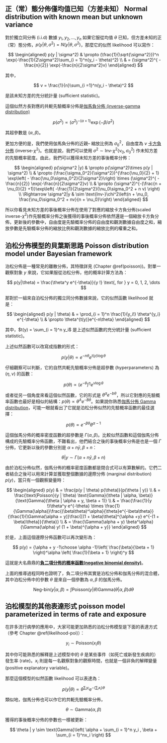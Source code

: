 ## 正（常）態分佈僅均值已知（方差未知） Normal distribution with known mean but unknown variance


對於獨立同分佈 (i.i.d) 數據 $y_1, y_2, \dots, y_n$ 如果它服從均值 $\theta$ 已知，但方差未知的正（常）態分佈，$p(y | \theta, \sigma^2) = N(y | \theta, \sigma^2)$，那麼它的似然 likelihood 可以寫作：

$$
\begin{aligned}
p(y | \sigma^2) & \propto (\frac{1}{\sqrt{\sigma^2}})^n \exp(-\frac{1}{2\sigma^2}\sum_{i = 1}^n(y_i - \theta)^2) \\
                & = (\sigma^2)^{ - \frac{n}{2}} \exp(-\frac{n}{2\sigma^2}v)
\end{aligned}
$$


其中，

$$
v = \frac{1}{n}\sum_{i =1}^n(y_i - \theta)^2
$$

是該未知方差的充分統計量 (sufficient statistic)。

這個似然方長對應的共軛先驗概率分佈是[伽馬負分佈 (inverse-gamma distribution)](https://distribution-explorer.github.io/continuous/inverse_gamma.html)

$$
p(\sigma^2) \propto (\sigma^2)^{-(\alpha + 1 )}\exp(-\beta/{\sigma^2})
$$


其超參數是 $(\alpha, \beta)$。

更加方便的是，我們使用伽馬負分佈的近親-- 縮放比例為 $\sigma_0^2$，自由度為 $\nu$ [卡方負分佈](https://en.wikipedia.org/wiki/Scaled_inverse_chi-squared_distribution) (inverse-$\chi^2$)。也就是說，我們可以使用 $\sigma^2 \sim \text{Inv-}\chi^2(\nu_0, \sigma_0^2)$ 作未知方差的先驗概率密度。由此，我們可以獲得未知方差的事後概率分佈：


$$
\begin{aligned}
p(\sigma^2 |y) & \propto p(\sigma^2)\times p(y | \sigma^2) \\
               & \propto (\frac{\sigma_0^2}{\sigma^2})^{\frac{\nu_0}{2} + 1} \exp\left( - \frac{\nu_0\sigma_0^2}{2\sigma^2}\right)  \times (\sigma^2)^{ - \frac{n}{2}} \exp(-\frac{n}{2\sigma^2}v) \\
               & \propto (\sigma^2)^{-(\frac{n + \nu_0}{2} +1)}\exp\left( -\frac{1}{2\sigma^2}(\nu_0\sigma_0^2 + n v) \right) \\
\Rightarrow \sigma^2|y & \sim \text{Inv-}\chi^2\left(n + \nu_0, \frac{\nu_0\sigma_0^2 + nv}{n + \nu_0}\right)              
\end{aligned}
$$


所以你看見未知方差的事後概率分佈在使用了對應的縮放卡方負分佈(scaled inverse-$\chi^2$)作先驗概率分佈之後獲得的事後概率分佈依然還是一個縮放卡方負分佈，更新後的參數中，自由度是先驗概率分佈的自由度和觀測數據自由度之和，縮放參數是先驗概率分佈的縮放比例和觀測數據的縮放比例的權重之和。



## 泊松分佈模型的貝葉斯思路 Poisson distribution model under Bayesian framework

泊松分佈是一種常見的離散分佈，其特徵詳見 (Chapter \@ref(poisson))。對單一觀察對象 $y$ 來說，它如果服從泊松分佈，他的概率計算方法為：

$$
p(y|\theta) = \frac{\theta^y e^{-\theta}}{y !} \text{, for } y = 0, 1, 2, \dots
$$

那對於一組來自泊松分佈的獨立同分佈數據來說，它的似然函數 likelihood 就是：

$$
\begin{aligned}
p(y | \theta) & = \prod_{i = 1}^n \frac{1}{y_i!} \theta^{y_i} e^{-\theta} \\
& \propto \theta^{t(y)}e^{-n\theta}
\end{aligned}
$$

其中，$t(y) = \sum_{i = 1}^n y_i$ 是上述似然函數的充分統計量 (sufficient statistic)。

上述似然函數可以改寫成指數的形式：

$$
p(y|\theta) \propto e^{-n\theta} e^{t(y) \log\theta}
$$


仔細觀察可以判斷，它的自然共軛先驗概率分佈是超參數 (hyperparameters) 為 $(\eta, \nu)$ 的函數：

$$
p(\theta) \propto (e^{-\theta})^\eta e^{\nu \log\theta}
$$

或者從另一個角度來看這個似然函數，它的形式是 $\theta^a e^{-b\theta}$，所以它對應的先驗概率函數也最好是相似的結構：$p(\theta) \propto \theta^A e^{-B\theta}$。如果說你熟悉[伽馬分佈 Gamma distribution](https://distribution-explorer.github.io/continuous/gamma.html#gamma)，可能一眼就看出了它就是泊松分佈似然的先驗概率函數的最佳選擇：

$$
p(\theta) \propto e^{-\beta \theta} \theta^{\alpha - 1}
$$

這個伽馬分佈的概率密度函數的超參數是 $\Gamma(\alpha, \beta)$。比較似然函數和這個伽馬分佈構成的先驗概率分佈函數，不難看出，他們結合之後的事後概率分佈是也是一個 $\Gamma$ 分佈，它更新以後的參數分別是 $\alpha + n\bar{y}, \beta + n$：

$$
\theta | y \sim \Gamma (\alpha + n\bar{y}, \beta + n)
$$

由於泊松分佈似然，伽馬分佈的概率密度函數都是閉合式可以有算數解的。它們二者結合之後可以用來計算並獲取整個數據的邊際分佈 (marginal distribution) $p(y)$，當只有一個觀察變量時：

$$
\begin{aligned}
p(y) & = \frac{p(y | \theta) p(\theta)}{p(\theta | y)} \\ 
& = \frac{\text{Poisson}(y | \theta) \text{Gamma}(\theta | \alpha, \beta)}{\text{Gamma}(\theta | \alpha + y, \beta + 1)} \\ 
& = \frac{\frac{1}{y !}\theta^y e^{-\theta} \times \frac{1}{\Gamma(\alpha)}\frac{(\beta\theta)^\alpha}{\theta}e^{-\beta\theta}}{\frac{1}{\Gamma(\alpha + y)}\frac{[(1 + \beta)\theta]^{\alpha +y} e^{-(1 + \beta)\theta}}{\theta}} \\
& = \frac{\Gamma(\alpha + y) \beta^\alpha}{\Gamma(\alpha) y! (1 + \beta)^{\alpha + y}}
\end{aligned}
$$


於是，上面這個邊際分佈函數可以再次變形為：

$$
p(y) = {\alpha + y -1\choose \alpha -1}\left( \frac{\beta}{\beta + 1} \right)^\alpha \left( \frac{1}{\beta + 1} \right)^y
$$


這就是大名鼎鼎的**[負二項分佈的概率函數(negative binomial density)](https://distribution-explorer.github.io/discrete/negative_binomial.html)**。

上面的推導過程同時也證明了，負二項分佈其實是泊松分佈和伽馬分佈的混合體，其中泊松分佈中的參數 $\theta$ 是來自一個參數為 $\alpha, \beta$ 的伽馬分佈。

$$
\text{Neg-bin}(y | \alpha, \beta) = \int \text{Poisson}(y | \theta) \text{Gamma}(\theta | \alpha, \beta) d\theta
$$


## 泊松模型的其他表達形式  poisson model parameterized in terms of rate and exposure 

在許多流行病學的應用中，大家可能更加熟悉的泊松分佈模型是下面的表達方式（參考 Chapter \@ref(likelihood-poi)）：

$$
y_i \sim \text{Poisson}(x_i \theta)
$$

其中你可能熟悉的解釋是上述模型中的 $\theta$ 是某些事件（如死亡或新發生疾病的）發生率 (rate)。$x_i$ 則是每一名觀察對象的觀察時間，也就是一個非負的解釋變量 (positive explanatory variable)。

那麼這個模型的似然函數 likelihood 可以表達為：

$$
p(y | \theta) \propto \theta^{\sum_i y_i} e^{-(\sum_i x_i)\theta }
$$

類似地，伽馬分佈也可以作它的共軛先驗概率分佈，

$$
\theta \sim \text{Gamma}(\alpha, \beta)
$$


獲得的事後概率分佈的參數也一樣被更新：


$$
\theta | y \sim  \text{Gamma}\left( \alpha + \sum_{i = 1}^n y_i , \beta + \sum_{i = 1}^nx_i \right)
$$







